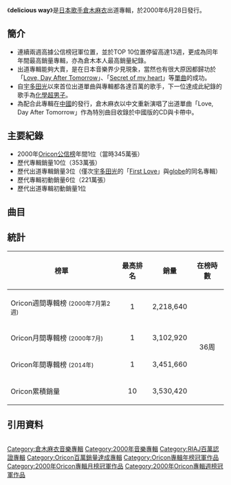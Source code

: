 {{lowercase|delicious way}}
{{Infobox Album  
| Name        = delicious way
| Type        = 專輯
| Artist      = [[倉木麻衣|倉木麻衣]]
| Cover       = Delicious way.jpg
| Released    = 2000年6月28日
| Recorded    = 1999年-2000年
| Genre       = [[J-Pop|J-Pop]], [[R&B|R&B]]
| Length      = 45:51
| Label       = [[GIZA_Studio|GIZA Studio]]
| Producer    = Kanonji
| Chart position = *週間最高順位1位（[[oricon|oricon]]）
*2000年度年間順位1位（oricon）
| Certification  = *三百萬唱片（[[日本唱片協會|日本唱片協會]]）
| Last album  =
| This album  = '''delicious way'''<br />（2000年）
| Next album  = [[Perfect_Crime|Perfect Crime]]<br />（2001年）
| Misc        = {{Singles
  | Name           = Delicious way
  | Type           = studio
  | single 1       = [[Love,_Day_After_Tomorrow|Love, Day After Tomorrow]]
  | single 1 date  = 1999年12月8日
  | single 2       = [[Stay_by_my_side|Stay by my side]]
  | single 2 date  = 2000年3月15日
  | single 3       = [[Secret_of_my_heart|Secret of my heart]]
  | single 3 date  = 2000年4月26日
  | single 4      = [[NEVER_GONNA_GIVE_YOU_UP|NEVER GONNA GIVE YOU UP]]
  | single 4 date  = 2000年6月7日
  }} 
}}
《'''delicious way'''》是[[日本|日本]][[歌手|歌手]][[倉木麻衣|倉木麻衣]]出道專輯，於2000年6月28日發行。

== 簡介 ==
*連續兩週高據公信榜冠軍位置，並於TOP 10位置停留高達13週，更成為同年年間最高銷量專輯，亦為倉木本人最高銷量紀錄。
*出道專輯能夠大賣，是在日本音樂界少見現象，當然也有很大原因都歸功於「[[Love,_Day_After_Tomorrow|Love, Day After Tomorrow]]」、「[[Secret_of_my_heart|Secret of my heart]]」等[[單曲|單曲]]的成功。
*自[[宇多田光|宇多田光]]以來首位出道單曲與專輯都各達百萬的歌手，下一位達成此紀錄的歌手為[[化學超男子|化學超男子]]。
*為配合此專輯在[[中國|中國]]的發行，倉木麻衣以中文重新演唱了出道單曲「Love, Day After Tomorrow」作為特別曲目收錄於中國版的CD與卡帶中。

== 主要紀錄 ==
*2000年[[Oricon公信榜|Oricon公信榜]]年間1位（當時345萬張）
*歷代專輯銷量10位（353萬張）
*歷代出道專輯銷量3位（僅次[[宇多田光|宇多田光]]的「[[First_Love|First Love]]」與[[globe|globe]]的同名專輯）
*歷代專輯初動銷量6位（221萬張）
*歷代出道專輯初動銷量1位

== 曲目 ==
{{tracklist
| collapsed       = 
| headline        = CD
| all_lyrics      =
| total_length    = 45:51

| title1          = '''Delicious Way'''
| lyrics1         =倉木麻衣
| music1          = [[大野愛果|大野愛果]]
| arranger1          = Cybersound
| length1         = 3:50

| title2          ='''[[Love,_Day_After_Tomorrow|Love, Day After Tomorrow]]'''
| lyrics2         =倉木麻衣
| music2          =大野愛果
| arranger2          = Cybersound
| length2         = 4:02

| title3          ='''[[Secret_of_my_heart|Secret of my heart]]'''
| lyrics3         =倉木麻衣
| music3          =大野愛果
| arranger3          = Cybersound
| length3         = 4:24

| title4          ='''Stepping ∞ Out'''
| lyrics4         =倉木麻衣
| music4          = Yoko Black. Stone
| arranger4          = Yoko Black. Stone
| length4         = 4:38

| title5          ='''Baby Tonight～You&Me～'''
| lyrics5         =倉木麻衣、Michael Africk
| music5          = Yoko Black. Stone、笠原智緒
| arranger5          = Yoko Black. Stone
| length5         = 3:59

| title6          ='''Can't get enough～gimme your love～'''
| lyrics6         =倉木麻衣、Yoko Black. Stone
| music6          = Yoko Black. Stone
| arranger6          = Cybersound
| length6         = 3:42

| title7          ='''[[NEVER_GONNA_GIVE_YOU_UP|NEVER GONNA GIVE YOU UP]]'''
| lyrics7         =倉木麻衣、Michael Africk
| music7          = Michael Africk、Miguel Sá Pessoa、Perry Geyer
| arranger7          = Cybersound
| length7         = 3:59

| title8          ='''[[Stay_by_my_side|Stay by my side]]'''
| lyrics8         =倉木麻衣
| music8          =大野愛果
| arranger8          = Cybersound
| length8         = 4:26

| title9          ='''[[Love,_Day_After_Tomorrow|Everything's All Right]]'''
| lyrics9         =倉木麻衣
| music9          =北浦正尚
| arranger9          = Cybersound
| length9         = 4:07

| title10          ='''happy days'''
| lyrics10         =倉木麻衣
| music10          =大野愛果
| arranger10          = Cybersound
| length10        = 4:18

| title11          ='''與你的時光'''（君との時間）
| lyrics11         =倉木麻衣
| music11          =笠原智緒
| arranger11          = Cybersound
| length11        = 4:15
}}
{{Tracklist
| collapsed = yes
| headline = 中國版附加歌曲
| total_length =
| extra_column = 

| title12 = Love, Day After Tomorrow～China Beat Mix～
| note12 = 
| music12 = 大野愛果
| lyrics12 = 
| arranger12 = 
| producer12 = 
| extra12 = 
| length12 = 4:18
}}

== 統計 ==
{| class="wikitable" width="500px" style="font-size:small;"
!榜單
!最高排名
!銷量
!在榜時數
|-
|Oricon週間專輯榜 <small>(2000年7月第2週)</small>
|align="center"|1
|2,218,640
|rowspan="4" align="center"|36周
|-
|Oricon月間專輯榜 <small>(2000年7月)</small>
|align="center"|1
|3,102,920
|-
|Oricon年間專輯榜 <small>(2014年)</small>
|align="center"|1
|3,451,660
|-
|Oricon累積銷量
|align="center"|10
|3,530,420
|}

== 引用資料 ==
<div class="references-small" style="-moz-column-count:2; column-count:2;">
<references />
</div>

{{倉木麻衣}}

{{Oricon專輯年榜冠軍|2000年}}
{{Oricon專輯月榜冠軍 (2000年代前期)|2000年7月}}

[[Category:倉木麻衣音樂專輯|Category:倉木麻衣音樂專輯]]
[[Category:2000年音樂專輯|Category:2000年音樂專輯]]
[[Category:RIAJ百萬認證專輯|Category:RIAJ百萬認證專輯]]
[[Category:Oricon百萬銷量達成專輯|Category:Oricon百萬銷量達成專輯]]
[[Category:Oricon專輯年榜冠軍作品|Category:Oricon專輯年榜冠軍作品]]
[[Category:2000年Oricon專輯月榜冠軍作品|Category:2000年Oricon專輯月榜冠軍作品]]
[[Category:2000年Oricon專輯週榜冠軍作品|Category:2000年Oricon專輯週榜冠軍作品]]